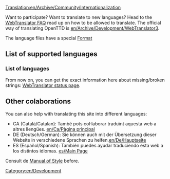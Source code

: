 [[Translation:en/Archive/Community/Internationalization]]
[[Category:en/Development]]

Want to participate? Want to translate to new languages? Head to the [http://translator.openttd.org/en/faq WebTranslator FAQ] read up on how to be allowed to translate. The official way of translating OpenTTD is [[en/Archive/Development/WebTranslator3]].

The language files have a special [[en/Archive/Source/OpenTTDDevBlackBook/Format of langfiles|Format]]

=='''List of supported languages'''==

==='''List of languages'''===
From now on, you can get the exact information here about missing/broken strings:
[http://translator.openttd.org/status WebTranslator status page].

=='''Other colaborations'''==
You can also help with translating this site into different languages:

*CA (Català/Catalan): També pots col·laborar traduïnt aquesta web a altres llengües. [[en/Ca/Pàgina principal]] 
*DE (Deutsch/German): Sie können auch mit der Übersetzung dieser Website in verschiedene Sprachen zu helfen.[[en/De/Hauptseite]]
*ES (Español/Spanish): También puedes ayudar traduciendo esta web a los distintos idiomas. [[es/Main Page]]

Consult de [[en/Wiki/Manual of Style#non-english-pages|Manual of Style]] before.